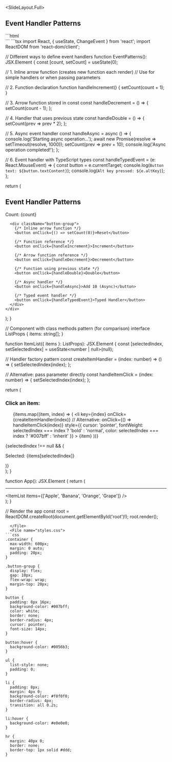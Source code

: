 
<SlideLayout.Full>
## Event Handler Patterns

<CodeDisplay>
  <File name="index.html">
```html
<!DOCTYPE html>
<html lang="en">
<head>
    <meta charset="UTF-8">
    <meta name="viewport" content="width=device-width, initial-scale=1.0">
    <title>Event Patterns</title>
</head>
<body>
    <div id="root"></div>
    <script type="module" src="./App.tsx"></script>
</body>
</html>
```
  </File>
  <File name="App.tsx">
```tsx
import React, { useState, ChangeEvent } from 'react';
import ReactDOM from 'react-dom/client';

// Different ways to define event handlers
function EventPatterns(): JSX.Element {
  const [count, setCount] = useState(0);

  // 1. Inline arrow function (creates new function each render)
  // Use for simple handlers or when passing parameters
  
  // 2. Function declaration
  function handleIncrement() {
    setCount(count + 1);
  }

  // 3. Arrow function stored in const
  const handleDecrement = () => {
    setCount(count - 1);
  };

  // 4. Handler that uses previous state
  const handleDouble = () => {
    setCount(prev => prev * 2);
  };

  // 5. Async event handler
  const handleAsync = async () => {
    console.log('Starting async operation...');
    await new Promise(resolve => setTimeout(resolve, 1000));
    setCount(prev => prev + 10);
    console.log('Async operation completed!');
  };

  // 6. Event handler with TypeScript types
  const handleTypedEvent = (e: React.MouseEvent<HTMLButtonElement>) => {
    const button = e.currentTarget;
    console.log(`Button text: ${button.textContent}`);
    console.log(`Alt key pressed: ${e.altKey}`);
  };

  return (
    <div>
      <h2>Event Handler Patterns</h2>
      <p>Count: {count}</p>
      
      <div className="button-group">
        {/* Inline arrow function */}
        <button onClick={() => setCount(0)}>Reset</button>
        
        {/* Function reference */}
        <button onClick={handleIncrement}>Increment</button>
        
        {/* Arrow function reference */}
        <button onClick={handleDecrement}>Decrement</button>
        
        {/* Function using previous state */}
        <button onClick={handleDouble}>Double</button>
        
        {/* Async handler */}
        <button onClick={handleAsync}>Add 10 (Async)</button>
        
        {/* Typed event handler */}
        <button onClick={handleTypedEvent}>Typed Handler</button>
      </div>
    </div>
  );
}

// Component with class methods pattern (for comparison)
interface ListProps {
  items: string[];
}

function ItemList({ items }: ListProps): JSX.Element {
  const [selectedIndex, setSelectedIndex] = useState<number | null>(null);

  // Handler factory pattern
  const createItemHandler = (index: number) => () => {
    setSelectedIndex(index);
  };

  // Alternative: pass parameter directly
  const handleItemClick = (index: number) => {
    setSelectedIndex(index);
  };

  return (
    <div>
      <h3>Click an item:</h3>
      <ul>
        {items.map((item, index) => (
          <li
            key={index}
            onClick={createItemHandler(index)}
            // Alternative: onClick={() => handleItemClick(index)}
            style={{
              cursor: 'pointer',
              fontWeight: selectedIndex === index ? 'bold' : 'normal',
              color: selectedIndex === index ? '#007bff' : 'inherit'
            }}
          >
            {item}
          </li>
        ))}
      </ul>
      {selectedIndex !== null && (
        <p>Selected: {items[selectedIndex]}</p>
      )}
    </div>
  );
}

function App(): JSX.Element {
  return (
    <div className="container">
      <EventPatterns />
      <hr />
      <ItemList items={['Apple', 'Banana', 'Orange', 'Grape']} />
    </div>
  );
}

// Render the app
const root = ReactDOM.createRoot(document.getElementById('root')!);
root.render(<App />);
```
  </File>
  <File name="styles.css">
```css
.container {
  max-width: 600px;
  margin: 0 auto;
  padding: 20px;
}

.button-group {
  display: flex;
  gap: 10px;
  flex-wrap: wrap;
  margin-top: 20px;
}

button {
  padding: 8px 16px;
  background-color: #007bff;
  color: white;
  border: none;
  border-radius: 4px;
  cursor: pointer;
  font-size: 14px;
}

button:hover {
  background-color: #0056b3;
}

ul {
  list-style: none;
  padding: 0;
}

li {
  padding: 8px;
  margin: 4px 0;
  background-color: #f0f0f0;
  border-radius: 4px;
  transition: all 0.2s;
}

li:hover {
  background-color: #e0e0e0;
}

hr {
  margin: 40px 0;
  border: none;
  border-top: 1px solid #ddd;
}
```
  </File>
</CodeDisplay>
</SlideLayout.Full>